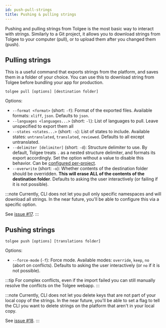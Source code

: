 ```yaml
---
id: push-pull-strings
title: Pushing & pulling strings
---
```



<Experimental/>

Pushing and pulling strings from Tolgee is the most basic way to interact with strings. Similarly to a Git project, it
allows you to download strings from Tolgee to your computer (pull), or to upload them after you changed them (push).

## Pulling strings
This is a useful command that exports strings from the platform, and saves them in a folder of your choice. You can
use this to download string from Tolgee before bundling your app for production.

```
tolgee pull [options] [destination folder]
```

Options:
 - `--format <format>` (short: `-f`): Format of the exported files. Available formats: `xliff`, `json`. Defaults to `json`.
 - `--languages <languages...>` (short: `-l`): List of languages to pull. Leave unspecified to export them all
 - `--states <states...>` (short: `-s`): List of states to include. Available states: `untranslated`, `translated`,
    `reviewed`. Defaults to all except untranslated.
 - `--delimiter [delimiter]` (short: `-d`): Structure delimiter to use. By default, Tolgee treats `.` as a nested
    structure delimiter, and formats its export accordingly. Set the option without a value to disable this behavior.
    Can be [configured per-project](/tolgee-cli/project-configuration).
 - `--overwrite` (short: `-o`): Whether contents of the destination folder should be overridden. **This will erase
    ALL of the contents of the destination folder**. Defaults to asking the user interactively (or failing if it is not
    possible).

:::note
Currently, CLI does not let you pull only specific namespaces and will download all strings. In the near future, you'll
be able to configure this via a specific option.

See [issue #17](https://github.com/tolgee/tolgee-cli/issues/17).
:::

## Pushing strings
```
tolgee push [options] [translations folder]
```

Options:
 - `--force-mode` (`-f`): Force mode. Available modes: `override`, `keep`, `no` (abort on conflicts). Defaults to
    asking the user interactively (or `no` if it is not possible).

:::tip
For complex conflicts, even if the import failed you can still manually resolve the conflicts on the Tolgee webapp.
:::

:::note
Currently, CLI does not let you delete keys that are not part of your local copy of the strings. In the near future,
you'll be able to set a flag to tell the CLI you want to delete strings on the platform that aren't in your local copy.

See [issue #18](https://github.com/tolgee/tolgee-cli/issues/18).
:::
